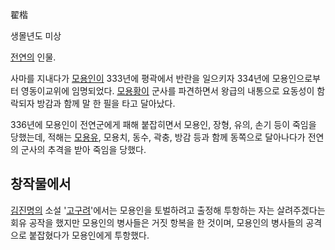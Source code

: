 翟楷

생몰년도 미상

[[전연]]의 인물.

사마를 지내다가 [[모용인]]이 333년에 평곽에서 반란을 일으키자 334년에 모용인으로부터 영동이교위에 임명되었다. [[모용황]]이 군사를 파견하면서 왕급의 내통으로 요동성이 함락되자 방감과 함께 말 한 필을 타고 달아났다.

336년에 모용인이 전연군에게 패해 붙잡히면서 모용인, 장형, 유의, 손기 등이 죽임을 당했는데, 적해는 [[모용유]], 모용치, 동수, 곽충, 방감 등과 함께 동쪽으로 달아나다가 전연의 군사의 추격을 받아 죽임을 당했다.

== 창작물에서 ==
[[김진명]]의 소설 '[[고구려]]'에서는 모용인을 토벌하려고 출정해 투항하는 자는 살려주겠다는 회유 공작을 했지만 모용인의 병사들은 거짓 항복을 한 것이며, 모용인의 병사들의 공격으로 붙잡혔다가 모용인에게 투항했다.
